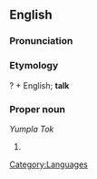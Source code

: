 ==English==

===Pronunciation===
{{substub}}

===Etymology===
? + English; '''talk'''

{{etystub}}

===Proper noun===
''Yumpla Tok''

# 

{{stub}}

[[Category:Languages]]